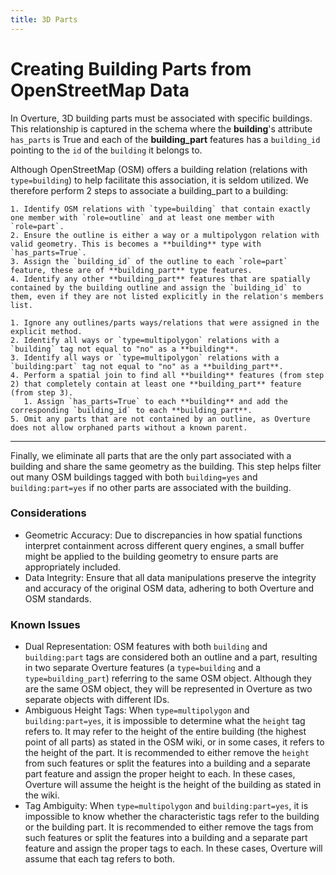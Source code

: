 ```yaml
---
title: 3D Parts
---
```



# Creating Building Parts from OpenStreetMap Data

In Overture, 3D building parts must be associated with specific buildings. This relationship is captured in the schema where the **building**'s attribute `has_parts` is True and each of the **building_part** features has a `building_id` pointing to the `id` of the `building` it belongs to.

Although OpenStreetMap (OSM) offers a building relation (relations with `type=building`) to help facilitate this association, it is seldom utilized. We therefore perform 2 steps to associate a building_part to a building:

<Tabs>
    <TabItem value="1. Explicit Assignment (relations)">

    1. Identify OSM relations with `type=building` that contain exactly one member with `role=outline` and at least one member with `role=part`.
    2. Ensure the outline is either a way or a multipolygon relation with valid geometry. This is becomes a **building** type with `has_parts=True`.
    3. Assign the `building_id` of the outline to each `role=part` feature, these are of **building_part** type features.
    4. Identify any other **building_part** features that are spatially contained by the building outline and assign the `building_id` to them, even if they are not listed explicitly in the relation's members list.
</TabItem>

<TabItem value="2. Implicit Assignment (spatial containment)">

    1. Ignore any outlines/parts ways/relations that were assigned in the explicit method.
    2. Identify all ways or `type=multipolygon` relations with a `building` tag not equal to "no" as a **building**.
    3. Identify all ways or `type=multipolygon` relations with a `building:part` tag not equal to "no" as a **building_part**.
    4. Perform a spatial join to find all **building** features (from step 2) that completely contain at least one **building_part** feature (from step 3).
       1. Assign `has_parts=True` to each **building** and add the corresponding `building_id` to each **building_part**.
    5. Omit any parts that are not contained by an outline, as Overture does not allow orphaned parts without a known parent.
</TabItem>
</Tabs>

---

Finally, we eliminate all parts that are the only part associated with a building and share the same geometry as the building. This step helps filter out many OSM buildings tagged with both `building=yes` and `building:part=yes` if no other parts are associated with the building.

### Considerations

- Geometric Accuracy: Due to discrepancies in how spatial functions interpret containment across different query engines, a small buffer might be applied to the building geometry to ensure parts are appropriately included.
- Data Integrity: Ensure that all data manipulations preserve the integrity and accuracy of the original OSM data, adhering to both Overture and OSM standards.

### Known Issues

- Dual Representation: OSM features with both `building` and `building:part` tags are considered both an outline and a part, resulting in two separate Overture features (a `type=building` and a `type=building_part`) referring to the same OSM object. Although they are the same OSM object, they will be represented in Overture as two separate objects with different IDs.
- Ambiguous Height Tags: When `type=multipolygon` and `building:part=yes`, it is impossible to determine what the `height` tag refers to. It may refer to the height of the entire building (the highest point of all parts) as stated in the OSM wiki, or in some cases, it refers to the height of the part. It is recommended to either remove the `height` from such features or split the features into a building and a separate part feature and assign the proper height to each. In these cases, Overture will assume the height is the height of the building as stated in the wiki.
- Tag Ambiguity: When `type=multipolygon` and `building:part=yes`, it is impossible to know whether the characteristic tags refer to the building or the building part. It is recommended to either remove the tags from such features or split the features into a building and a separate part feature and assign the proper tags to each. In these cases, Overture will assume that each tag refers to both.
